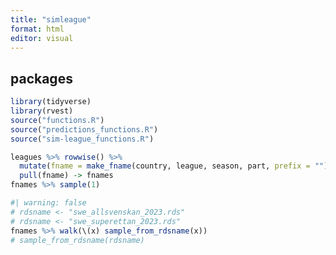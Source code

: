 ```yaml
---
title: "simleague"
format: html
editor: visual
---
```


## packages

```r
library(tidyverse)
library(rvest)
source("functions.R")
source("predictions_functions.R")
source("sim-league_functions.R")
```

```r
leagues %>% rowwise() %>% 
  mutate(fname = make_fname(country, league, season, part, prefix = "")) %>% 
  pull(fname) -> fnames
fnames %>% sample(1)
```


```r
#| warning: false
# rdsname <- "swe_allsvenskan_2023.rds"
# rdsname <- "swe_superettan_2023.rds"
fnames %>% walk(\(x) sample_from_rdsname(x))
# sample_from_rdsname(rdsname)
```
